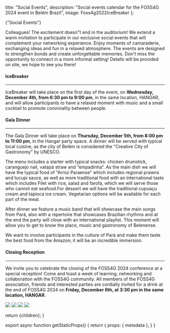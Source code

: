 
  title: "Social Events",
  description: "Social events calendar for the FOSS4G 2024 event in Belém Brazil",
  image: Foss4g2022IceBreaker
};

<Heading color="red" bubble>
  {"Social Events"}
</Heading>

<div className="sm:grid sm:grid-cols-12 gap-4">
  <div className="col-span-7 rounded-lg overflow-hidden">
  
  <div>
  <Carousel
  caption={true}
  images={[
    {
      image: Foss4g2022IceBreaker,
      caption:
        "",
      attribution: "Anisa Kuci CC-BY-SA",
    },
    {
      image: Foss4g2022IceBreaker2,
      caption:
        "",
      attribution: "Anisa Kuci CC-BY-SA",
    },
    {
      image: Foss4g2022Lunch,
      caption:
        "",
      attribution: "Anisa Kuci CC-BY-SA",
    },
    {
      image: Foss4g2022SocialDinner,
      caption:
        "",
      attribution: "Anisa Kuci CC-BY-SA",
    },
  ]}
  autoplay={true}
  autoplayDelay={5000}
/>
  </div>

Colleagues! The excitement doesn&quot;t end in the auditorium! We extend a warm invitation to participate in our exclusive social events that will complement your networking experience. Enjoy moments of camaraderie, exchanging ideas and fun in a relaxed atmosphere. The events are designed to strengthen bonds and create unforgettable memories. Don't miss the opportunity to connect in a more informal setting! Details will be provided on site, we hope to see you there!

#### IceBreaker

---

IceBreaker will take place on the first day of the event, on **Wednesday, December 4th, from 6:30 pm to 9:00 pm**, in the same location, HANGAR, and will allow participants to have a relaxed moment with music and a small cocktail to promote conviviality between people.

#### Gala Dinner

---

The Gala Dinner will take place on **Thursday, December 5th, from 8:00 pm to 11:00 pm**, in the Hangar party space. A dinner will be served with typical local cuisine, as the city of Belém is considered the "Creative City of Gastronomy" by UNESCO.

The menu includes a starter with typical snacks: chicken drumstick, caranguejo nail, vatapá straw and “empadinha”. As the main dish we will have the typical food of "Arroz Paraense" which includes regional prawns and tucupi sauce, as well as more traditional food with an international taste which includes Filet with rice, salad and farofa, which we will serve those who cannot eat seafood.For dessert we will have the traditional cupuaçu cream and tapioca ice cream. Vegetarian options will be available for each part of the meal.

After dinner we feature a music band that will showcase the main songs from Pará, also with a repertoire that showcases Brazilian rhythms and at the end the party will close with an international playlist. This moment will allow you to get to know the place, music and gastronomy of Belenense.

We want to involve participants in the culture of Pará and make them taste the best food from the Amazon; it will be an incredible immersion.

#### Closing Reception

---

We invite you to celebrate the closing of the FOSS4G 2024 conference at a special reception! Come and toast a week of learning, networking and collaboration with the FOSS4G community. All members of the FOSS4G association, friends and interested parties are cordially invited for a drink at the end of FOSS4G 2024 on **Friday, December 6th, at 3:30 pm in the same location, HANGAR**.

  </div>
  <div className="col-span-5">
    <Image src={Foss4g2022IceBreaker} className="h-72 mb-4 object-cover shadow rounded-lg" />
    <Image src={Foss4g2022IceBreaker2} className="h-72 my-4 object-cover shadow rounded-lg" />
    <Image src={Foss4g2022Lunch} className="h-72 my-4 object-cover shadow rounded-lg" />
    <Image src={Foss4g2022SocialDinner} className="h-72 my-4 object-cover shadow rounded-lg" />
  </div>
</div>

  return <MdxLayout metadata={metadata}>{children}</MdxLayout>;
}

export async function getStaticProps() {
  return {
    props: {
      metadata
    },
  }
}